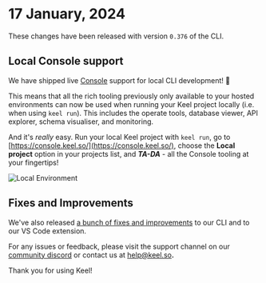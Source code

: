 
# 17 January, 2024

These changes have been released with version `0.376` of the CLI.

## Local Console support

We have shipped live [Console](https://console.keel.so/) support for local CLI development! 🚀 

This means that all the rich tooling previously only available to your hosted environments can now be used when running your Keel project locally (i.e. when using `keel run`).  This includes the operate tools, database viewer, API explorer, schema visualiser, and monitoring.

And it's _really_ easy.  Run your local Keel project with `keel run`, go to [https://console.keel.so/](https://console.keel.so/), choose the **Local project** option in your projects list, and ***TA-DA*** - all the Console tooling at your fingertips!

![Local Environment](/release-notes/0-376-local-env-menu.png)

## Fixes and Improvements

We've also released [a bunch of fixes and improvements](https://github.com/teamkeel/keel/releases/tag/v0.376.0) to our CLI and to our VS Code extension. 

For any issues or feedback, please visit the support channel on our [community discord](https://keel.so/discord) or contact us at [help@keel.so](mailto:help@keel.so)**.**

Thank you for using Keel!